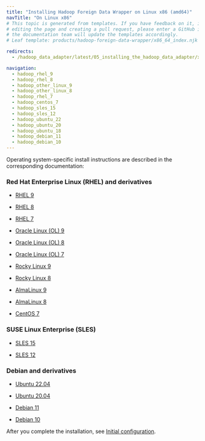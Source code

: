 ```yaml
---
title: "Installing Hadoop Foreign Data Wrapper on Linux x86 (amd64)"
navTitle: "On Linux x86"
# This topic is generated from templates. If you have feedback on it, instead of
# editing the page and creating a pull request, please enter a GitHub issue and
# the documentation team will update the templates accordingly.
# Leaf template: products/hadoop-foreign-data-wrapper/x86_64_index.njk

redirects:
  - /hadoop_data_adapter/latest/05_installing_the_hadoop_data_adapter/x86_amd64/

navigation:
  - hadoop_rhel_9
  - hadoop_rhel_8
  - hadoop_other_linux_9
  - hadoop_other_linux_8
  - hadoop_rhel_7
  - hadoop_centos_7
  - hadoop_sles_15
  - hadoop_sles_12
  - hadoop_ubuntu_22
  - hadoop_ubuntu_20
  - hadoop_ubuntu_18
  - hadoop_debian_11
  - hadoop_debian_10
---
```


Operating system-specific install instructions are described in the corresponding documentation:

### Red Hat Enterprise Linux (RHEL) and derivatives

- [RHEL 9](hadoop_rhel_9)

- [RHEL 8](hadoop_rhel_8)

- [RHEL 7](hadoop_rhel_7)

- [Oracle Linux (OL) 9](hadoop_rhel_9)

- [Oracle Linux (OL) 8](hadoop_rhel_8)

- [Oracle Linux (OL) 7](hadoop_rhel_7)

- [Rocky Linux 9](hadoop_other_linux_9)

- [Rocky Linux 8](hadoop_other_linux_8)

- [AlmaLinux 9](hadoop_other_linux_9)

- [AlmaLinux 8](hadoop_other_linux_8)

- [CentOS 7](hadoop_centos_7)

### SUSE Linux Enterprise (SLES)

- [SLES 15](hadoop_sles_15)

- [SLES 12](hadoop_sles_12)

### Debian and derivatives

- [Ubuntu 22.04](hadoop_ubuntu_22)

- [Ubuntu 20.04](hadoop_ubuntu_20)

- [Debian 11](hadoop_debian_11)

- [Debian 10](hadoop_debian_10)

After you complete the installation, see [Initial configuration](../../configuring).
